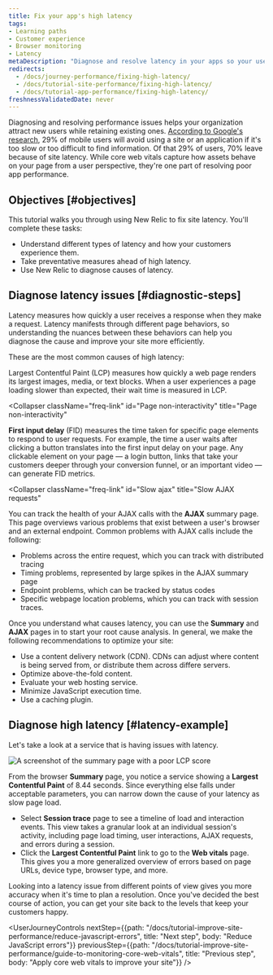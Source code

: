```yaml
---
title: Fix your app's high latency
tags:
- Learning paths
- Customer experience
- Browser monitoring
- Latency
metaDescription: "Diagnose and resolve latency in your apps so your users get the most out of their site experience."
redirects:
  - /docs/journey-performance/fixing-high-latency/
  - /docs/tutorial-site-performance/fixing-high-latency/
  - /docs/tutorial-app-performance/fixing-high-latency/
freshnessValidatedDate: never
---
```



Diagnosing and resolving performance issues helps your organization attract new users while retaining existing ones. [According to Google's research](https://think.storage.googleapis.com/images/micromoments-guide-to-winning-shift-to-mobile-download.pdf), 29% of mobile users will avoid using a site or an application if it's too slow or too difficult to find information. Of that 29% of users, 70% leave because of site latency. While core web vitals capture how assets behave on your page from a user perspective, they're one part of resolving poor app performance. 

## Objectives [#objectives]

This tutorial walks you through using New Relic to fix site latency. You'll complete these tasks:

* Understand different types of latency and how your customers experience them.
* Take preventative measures ahead of high latency. 
* Use New Relic to diagnose causes of latency.

## Diagnose latency issues [#diagnostic-steps]

Latency measures how quickly a user receives a response when they make a request. Latency manifests through different page behaviors, so understanding the nuances between these behaviors can help you diagnose the cause and improve your site more efficiently. 

These are the most common causes of high latency:

<CollapserGroup>
  <Collapser
    className="freq-link"
    id="Slow page load"
    title="Slow page load"
  >
Largest Contentful Paint (LCP) measures how quickly a web page renders its largest images, media, or text blocks. When a user experiences a page loading slower than expected, their wait time is measured in LCP. 
  </Collapser>

  <Collapser
    className="freq-link"
    id="Page non-interactivity"
    title="Page non-interactivity"
  >
  <DoNotTranslate>**First input delay**</DoNotTranslate> (FID) measures the time taken for specific page elements to respond to user requests. For example, the time a user waits after clicking a button translates into the first input delay on your page. Any clickable element on your page  — a login button, links that take your customers deeper through your conversion funnel, or an important video  — can generate FID metrics. 

  </Collapser>

  <Collapser
    className="freq-link"
    id="Slow ajax"
    title="Slow AJAX requests"
  >

You can track the health of your AJAX calls with the <DoNotTranslate>**AJAX**</DoNotTranslate> summary page. This page overviews various problems that exist between a user's browser and an external endpoint. Common problems with AJAX calls include the following:

* Problems across the entire request, which you can track with distributed tracing
* Timing problems, represented by large spikes in the AJAX summary page
* Endpoint problems, which can be tracked by status codes
* Specific webpage location problems, which you can track with session traces.

</Collapser>

</CollapserGroup>

Once you understand what causes latency, you can use the <DoNotTranslate>**Summary**</DoNotTranslate> and <DoNotTranslate>**AJAX**</DoNotTranslate> pages in <InlinePopover type="browser" /> to start your root cause analysis. In general, we make the following recommendations to optimize your site:

* Use a content delivery network (CDN). CDNs can adjust where content is being served from, or distribute them across differe servers.
* Optimize above-the-fold content.
* Evaluate your web hosting service.
* Minimize JavaScript execution time.
* Use a caching plugin.

## Diagnose high latency [#latency-example]

Let's take a look at a service that is having issues with latency.

<img
  alt="A screenshot of the summary page with a poor LCP score"
  title="Abnormal LCP score"
  src={journeyAbnormalLCP}
/>

From the browser <DoNotTranslate>**Summary**</DoNotTranslate> page, you notice a service showing a <DoNotTranslate>**Largest Contentful Paint**</DoNotTranslate> of 8.44 seconds. Since everything else falls under acceptable parameters, you can narrow down the cause of your latency as slow page load. 

* Select <DoNotTranslate>**Session trace**</DoNotTranslate> page to see a timeline of load and interaction events. This view takes a granular look at an individual session's activity, including page load timing, user interactions, AJAX requests, and errors during a session. 
* Click the <DoNotTranslate>**Largest Contentful Paint**</DoNotTranslate> link to go to the <DoNotTranslate>**Web vitals**</DoNotTranslate> page. This gives you a more generalized overview of errors based on page URLs, device type, browser type, and more. 

Looking into a latency issue from different points of view gives you more accuracy when it's time to plan a resolution. Once you've decided the best course of action, you can get your site back to the levels that keep your customers happy.

<UserJourneyControls
    nextStep={{path: "/docs/tutorial-improve-site-performance/reduce-javascript-errors", title: "Next step", body: "Reduce JavaScript errors"}}
    previousStep={{path: "/docs/tutorial-improve-site-performance/guide-to-monitoring-core-web-vitals", title: "Previous step", body: "Apply core web vitals to improve your site"}}
/>